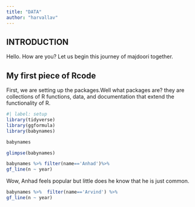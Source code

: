 ```yaml
---
title: "DATA"
author: "harvallav"
---
```


## INTRODUCTION

Hello. How are you? Let us begin this journey of majdoori together.

## My first piece of Rcode

First, we are setting up the packages.Well what packages are? they are collections of R functions, data, and documentation that extend the functionality of R.

```r
#| label: setup
library(tidyverse)
library(ggformula)
library(babynames)
```

```r
babynames
```

```r
glimpse(babynames)
```


```r
babynames %>% filter(name=='Anhad')%>%
gf_line(n ~ year)
```

Wow, Anhad feels popular but little does he know that he is just common.

```r
babynames %>%  filter(name=='Arvind') %>% 
gf_line(n ~ year)

```
